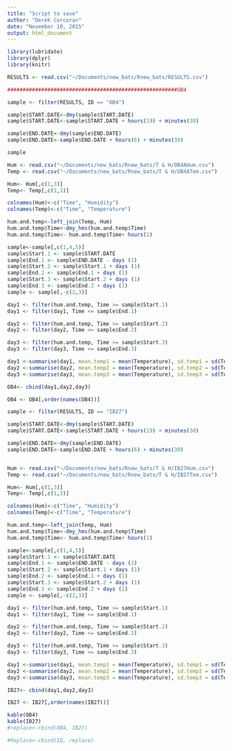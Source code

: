 ```yaml
---
title: "Script to save"
author: "Derek Corcoran"
date: "November 10, 2015"
output: html_document
---
```

```r
library(lubridate)
library(dplyr)
library(knitr)
```

```r
RESULTS <- read.csv("~/Documents/new_bats/Rnew_bats/RESULTS.csv")

#######################################################OB4

sample <- filter(RESULTS, ID == "OB4")

sample$START.DATE<-dmy(sample$START.DATE)
sample$START.DATE<-sample$START.DATE + hours(19) + minutes(30)

sample$END.DATE<-dmy(sample$END.DATE)
sample$END.DATE<-sample$END.DATE + hours(6) + minutes(30)

sample

Hum <- read.csv("~/Documents/new_bats/Rnew_bats/T & H/OB4AHum.csv")
Temp <- read.csv("~/Documents/new_bats/Rnew_bats/T & H/OB4ATem.csv")

Hum<- Hum[,c(1,3)]
Temp<- Temp[,c(1,3)]

colnames(Hum)<-c("Time", "Humidity")
colnames(Temp)<-c("Time", "Temperature")

hum.and.temp<-left_join(Temp, Hum)
hum.and.temp$Time<-dmy_hms(hum.and.temp$Time)
hum.and.temp$Time<- hum.and.temp$Time+ hours(1)

sample<-sample[,c(1,4,5)]
sample$Start.1 <- sample$START.DATE
sample$End.1 <- sample$END.DATE - days (2)
sample$Start.2 <- sample$Start.1 + days (1)
sample$End.2 <- sample$End.1 + days (1)
sample$Start.3 <- sample$Start.2 + days (1)
sample$End.3 <- sample$End.2 + days (1)
sample <- sample[,-c(2,3)]

day1 <- filter(hum.and.temp, Time >= sample$Start.1)
day1 <- filter(day1, Time <= sample$End.1)

day2 <- filter(hum.and.temp, Time >= sample$Start.2)
day2 <- filter(day2, Time <= sample$End.2)

day3 <- filter(hum.and.temp, Time >= sample$Start.3)
day3 <- filter(day3, Time <= sample$End.3)

day1 <-summarise(day1, mean.temp1 = mean(Temperature), sd.temp1 = sd(Temperature), max.temp1= max(Temperature), min.temp1= min(Temperature), mean.hum1 = mean(Humidity), sd.hum1 = sd(Humidity), max.hum1= max(Humidity), min.hum1= min(Humidity), Julian1 = mean(as.numeric(julian(Time, origin = as.Date ("2015-01-01")))))
day2 <-summarise(day2, mean.temp2 = mean(Temperature), sd.temp2 = sd(Temperature), max.temp2= max(Temperature), min.temp2= min(Temperature), mean.hum2 = mean(Humidity), sd.hum2 = sd(Humidity), max.hum2= max(Humidity), min.hum2= min(Humidity), Julian2 = mean(as.numeric(julian(Time, origin = as.Date ("2015-01-01")))))
day3 <-summarise(day3, mean.temp3 = mean(Temperature), sd.temp3 = sd(Temperature), max.temp3= max(Temperature), min.temp3= min(Temperature), mean.hum3 = mean(Humidity), sd.hum3 = sd(Humidity), max.hum3= max(Humidity), min.hum3= min(Humidity), Julian3 = mean(as.numeric(julian(Time, origin = as.Date ("2015-01-01")))))

OB4<- cbind(day1,day2,day3)

OB4 <- OB4[,order(names(OB4))]
```

```r
sample <- filter(RESULTS, ID == "IB27")

sample$START.DATE<-dmy(sample$START.DATE)
sample$START.DATE<-sample$START.DATE + hours(19) + minutes(30)

sample$END.DATE<-dmy(sample$END.DATE)
sample$END.DATE<-sample$END.DATE + hours(6) + minutes(30)


Hum <- read.csv("~/Documents/new_bats/Rnew_bats/T & H/IB27Hum.csv")
Temp <- read.csv("~/Documents/new_bats/Rnew_bats/T & H/IB27Tem.csv")

Hum<- Hum[,c(1,3)]
Temp<- Temp[,c(1,3)]

colnames(Hum)<-c("Time", "Humidity")
colnames(Temp)<-c("Time", "Temperature")

hum.and.temp<-left_join(Temp, Hum)
hum.and.temp$Time<-dmy_hms(hum.and.temp$Time)
hum.and.temp$Time<- hum.and.temp$Time+ hours(1)

sample<-sample[,c(1,4,5)]
sample$Start.1 <- sample$START.DATE
sample$End.1 <- sample$END.DATE - days (2)
sample$Start.2 <- sample$Start.1 + days (1)
sample$End.2 <- sample$End.1 + days (1)
sample$Start.3 <- sample$Start.2 + days (1)
sample$End.3 <- sample$End.2 + days (1)
sample <- sample[,-c(2,3)]

day1 <- filter(hum.and.temp, Time >= sample$Start.1)
day1 <- filter(day1, Time <= sample$End.1)

day2 <- filter(hum.and.temp, Time >= sample$Start.2)
day2 <- filter(day2, Time <= sample$End.2)

day3 <- filter(hum.and.temp, Time >= sample$Start.3)
day3 <- filter(day3, Time <= sample$End.3)

day1 <-summarise(day1, mean.temp1 = mean(Temperature), sd.temp1 = sd(Temperature), max.temp1= max(Temperature), min.temp1= min(Temperature), mean.hum1 = mean(Humidity), sd.hum1 = sd(Humidity), max.hum1= max(Humidity), min.hum1= min(Humidity), Julian1 = mean(as.numeric(julian(Time, origin = as.Date ("2015-01-01")))))
day2 <-summarise(day2, mean.temp2 = mean(Temperature), sd.temp2 = sd(Temperature), max.temp2= max(Temperature), min.temp2= min(Temperature), mean.hum2 = mean(Humidity), sd.hum2 = sd(Humidity), max.hum2= max(Humidity), min.hum2= min(Humidity), Julian2 = mean(as.numeric(julian(Time, origin = as.Date ("2015-01-01")))))
day3 <-summarise(day3, mean.temp3 = mean(Temperature), sd.temp3 = sd(Temperature), max.temp3= max(Temperature), min.temp3= min(Temperature), mean.hum3 = mean(Humidity), sd.hum3 = sd(Humidity), max.hum3= max(Humidity), min.hum3= min(Humidity), Julian3 = mean(as.numeric(julian(Time, origin = as.Date ("2015-01-01")))))

IB27<- cbind(day1,day2,day3)

IB27 <- IB27[,order(names(IB27))]
```

```r

kable(OB4)
kable(IB27)
#replace<-rbind(OB4, IB27)

#Replace<-cbind(ID, replace)

````